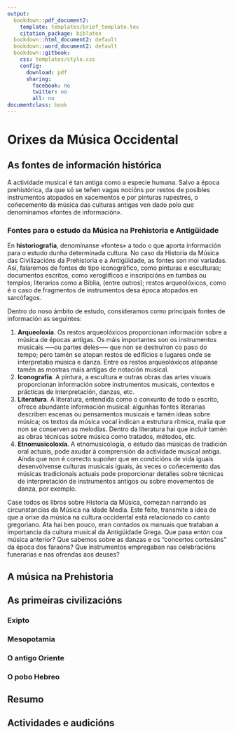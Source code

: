 ```yaml
---
output:
  bookdown::pdf_document2:
    template: templates/brief_template.tex
    citation_package: biblatex
  bookdown::html_document2: default
  bookdown::word_document2: default
  bookdown::gitbook:
    css: templates/style.css
    config:
      download: pdf
      sharing:
        facebook: no
        twitter: no
        all: no
documentclass: book
---
```


# Orixes da Música Occidental

\minitoc <!-- índice do tema-->


## As fontes de información histórica

A actividade musical é tan antiga como a especie humana. Salvo a época prehistórica, da que só se teñen vagas nocións por restos de posibles instrumentos atopados en xacementos e por pinturas rupestres, o coñecemento da música das culturas antigas ven dado polo que denominamos «fontes de información».  

### Fontes para o estudo da Música na Prehistoria e Antigüidade

En **historiografía**, denomínanse «fontes» a todo o que aporta información para o estudo dunha determinada cultura. No caso da Historia da Música das Civilizacións da Prehistoria e a Antigüidade, as fontes son moi variadas. Así, falaremos de fontes de tipo iconográfico, como pinturas e esculturas; documentos escritos, como xeroglíficos e inscripcións en tumbas ou templos; literarios como a Biblia, (entre outros); restos arqueolóxicos, como é o caso de fragmentos de instrumentos desa época atopados en sarcófagos.

Dentro do noso ámbito de estudo, consideramos como principais fontes de información as seguintes:

1. **Arqueoloxía**. Os restos arqueolóxicos proporcionan información sobre a música de épocas antigas. Os máis importantes son os instrumentos musicais —--ou partes deles--— que non se destruíron co paso do tempo; pero tamén se atopan restos de edificios e lugares onde se interpretaba música e danza. Entre os restos arqueolóxicos atópanse tamén as mostras máis antigas de notación musical.
2. **Iconografía**. A pintura, a escultura e outras obras das artes visuais proporcionan información sobre instrumentos musicais, contextos e prácticas de interpretación, danzas, etc.
3. **Literatura**. A literatura, entendida como o conxunto de todo o escrito, ofrece abundante información musical: algunhas fontes literarias describen escenas ou pensamentos musicais e tamén ideas sobre música; os textos da música vocal indican a estrutura rítmica, malia que non se conserven as melodías. Dentro da literatura hai que incluír tamén as obras técnicas sobre música como tratados, métodos, etc.
4. **Etnomusicoloxía**. A  etnomusicología, o estudo das músicas de tradición oral actuais, pode axudar á comprensión da actividade musical antiga. Aínda que non é correcto supoñer que en condicións de vida iguais desenvólvense culturas musicais iguais, ás veces o coñecemento das músicas tradicionais actuais pode proporcionar detalles sobre técnicas de interpretación de instrumentos antigos ou sobre movementos de danza, por exemplo.

Case todos os libros sobre Historia da Música, comezan narrando as circunstancias da Música na Idade Media. Este feito, transmite a idea de que a orixe da música na cultura occidental está relacionado co canto gregoriano. Ata hai ben pouco, eran contados os manuais que trataban a importancia da cultura musical da Antigüidade Grega. Que pasa entón coa música anterior? Que sabemos sobre as danzas e os "concertos cortesáns" da época dos faraóns? Que instrumentos empregaban nas celebracións funerarias e nas ofrendas aos deuses?


## A música na Prehistoria

## As primeiras civilizacións

### Exipto

### Mesopotamia

### O antigo Oriente

### O pobo Hebreo

## Resumo {-}

## Actividades e audicións {-}


